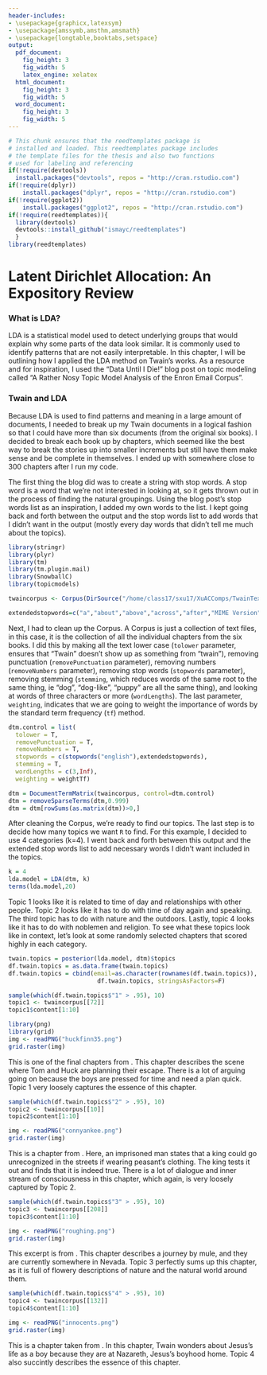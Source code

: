 ```yaml
---
header-includes:
- \usepackage{graphicx,latexsym}
- \usepackage{amssymb,amsthm,amsmath}
- \usepackage{longtable,booktabs,setspace}
output:
  pdf_document:
    fig_height: 3
    fig_width: 5
    latex_engine: xelatex
  html_document:
    fig_height: 3
    fig_width: 5
  word_document:
    fig_height: 3
    fig_width: 5
---
```


<!--
You can delete the header-includes (lines 3-6 above) if you like and also the chunk below since it is loaded in the skeleton.Rmd file.  They are included so that chap3.Rmd will compile by itself when you hit Knit PDF.
-->

```r
# This chunk ensures that the reedtemplates package is
# installed and loaded. This reedtemplates package includes
# the template files for the thesis and also two functions
# used for labeling and referencing
if(!require(devtools))
  install.packages("devtools", repos = "http://cran.rstudio.com")
if(!require(dplyr))
    install.packages("dplyr", repos = "http://cran.rstudio.com")
if(!require(ggplot2))
    install.packages("ggplot2", repos = "http://cran.rstudio.com")
if(!require(reedtemplates)){
  library(devtools)
  devtools::install_github("ismayc/reedtemplates")
  }
library(reedtemplates)
```


# Latent Dirichlet Allocation: An Expository Review {#ref_labels}

### What is LDA?
LDA is a statistical model used to detect underlying groups that would explain why some parts of the data look similar.  It is commonly used to identify patterns that are not easily interpretable.  In this chapter, I will be outlining how I applied the LDA method on Twain's works.  As a resource and for inspiration, I used the "Data Until I Die!" blog post on topic modeling called "A Rather Nosy Topic Model Analysis of the Enron Email Corpus".

### Twain and LDA
Because LDA is used to find patterns and meaning in a large amount of documents, I needed to break up my Twain documents in a logical fashion so that I could have more than six documents (from the original six books).  I decided to break each book up by chapters, which seemed like the best way to break the stories up into smaller increments but still have them make sense and be complete in themselves.  I ended up with somewhere close to 300 chapters after I run my code.  

The first thing the blog did was to create a string with stop words.  A stop word is a word that we're not interested in looking at, so it gets thrown out in the process of finding the natural groupings.  Using the blog post's stop words list as an inspiration, I added my own words to the list.  I kept going back and forth between the output and the stop words list to add words that I didn't want in the output (mostly every day words that didn't tell me much about the topics). 

```r
library(stringr)
library(plyr)
library(tm)
library(tm.plugin.mail)
library(SnowballC)
library(topicmodels)
```

```r
twaincorpus <- Corpus(DirSource("/home/class17/sxu17/XuACComps/TwainTexts"))

extendedstopwords=c("a","about","above","across","after","MIME Version","forwarded","again","against","all","almost","alone","along","already","also","although","always","am","among","an","and","another","any","anybody","anyone","anything","anywhere","are","area","areas","aren't","around","as","ask","asked","asking","asks","at","away","b","back","backed","backing","backs","be","became","because","become","becomes","been","before","began","behind","being","beings","below","best","better","between","big","both","but","by","c","came","can","cannot","can't","case","cases","certain","certainly","clear","clearly","come","could","couldn't","d","did","didn't","differ","different","differently","do","does","doesn't","doing","done","don't","down","downed","downing","downs","during","e","each","early","either","end","ended","ending","ends","enough","even","evenly","ever","every","everybody","everyone","everything","everywhere","f","face","faces","fact","facts","far","felt","few","find","finds","first","for","four","from","full","fully","further","furthered","furthering","furthers","g","gave","general","generally","get","gets","give","given","gives","go","going","good","goods","got","great","greater","greatest","group","grouped","grouping","groups","h","had","hadn't","has","hasn't","have","haven't","having","he","he'd","he'll","her","here","here's","hers","herself","he's","high","higher","highest","him","himself","his","how","however","how's","i","i'd","if","i'll","i'm","important","in","interest","interested","interesting","interests","into","is","isn't","it","its","it's","itself","i've","j","just","k","keep","keeps","kind","knew","know","known","knows","l","large","largely","last","later","latest","least","less","let","lets","let's","like","likely","long","longer","longest","m","made","make","making","man","many","may","me","member","members","men","might","more","most","mostly","mr","mrs","much","must","mustn't","my","myself","n","necessary","need","needed","needing","needs","never","new","newer","newest","next","no","nobody","non","noone","nor","not","nothing","now","nowhere","number","numbers","o","of","off","often","old","older","oldest","on","once","one","only","open","opened","opening","opens","or","order","ordered","ordering","orders","other","others","ought","our","ours","ourselves","out","over","own","p","part","parted","parting","parts","per","perhaps","place","places","point","pointed","pointing","points","possible","present","presented","presenting","presents","problem","problems","put","puts","q","quite","r","rather","really","right","room","rooms","s","said","same","saw","say","says","second","seconds","see","seem","seemed","seeming","seems","sees","several","shall","shan't","she","she'd","she'll","she's","should","shouldn't","show","showed","showing","shows","side","sides","since","small","smaller","smallest","so","some","somebody","someone","something","somewhere","state","states","still","such","sure","t","take","taken","than","that","that's","the","their","theirs","them","themselves","then","there","therefore","there's","these","they","they'd","they'll","they're","they've","thing","things","think","thinks","this","those","though","thought","thoughts","three","through","thus","to","today","together","too","took","toward","turn","turned","turning","turns","two","u","under","until","up","upon","us","use","used","uses","v","very","w","want","wanted","wanting","wants","was","wasn't","way","ways","we","we'd","well","we'll","wells","went","were","we're","weren't","we've","what","what's","when","when's","where","where's","whether","which","while","who","whole","whom","who's","whose","why","why's","will","with","within","without","won't","work","worked","working","works","would","wouldn't","x","y","year","years","yes","yet","you","you'd","you'll","young","younger","youngest","your","you're","yours","yourself","yourselves","you've","z", "littl", "tom", "warnt", "hundr", "look", "nigger", "aint", "dont", "peopl", "chapter", "wilson", "didnt", "wouldnt", "couldnt", "peopl", "beauti", "pictur", "reckon", "time")
```

Next, I had to clean up the Corpus.  A Corpus is just a collection of text files, in this case, it is the collection of all the individual chapters from the six books.  I did this by making all the text lower case (`tolower` parameter, ensures that "Twain" doesn't show up as something from "twain"), removing punctuation (`removePunctuation` parameter), removing numbers (`removeNumbers` parameter), removing stop words (`stopwords` parameter), removing stemming (`stemming`, which reduces words of the same root to the same thing, ie "dog", "dog-like", "puppy" are all the same thing), and looking at words of three characters or more (`wordLengths`).  The last parameter, `weighting`, indicates that we are going to weight the importance of words by the standard term frequency (`tf`) method.    

```r
dtm.control = list(
  tolower = T,
  removePunctuation = T,
  removeNumbers = T,
  stopwords = c(stopwords("english"),extendedstopwords),
  stemming = T,
  wordLengths = c(3,Inf),
  weighting = weightTf)

dtm = DocumentTermMatrix(twaincorpus, control=dtm.control)
dtm = removeSparseTerms(dtm,0.999)
dtm = dtm[rowSums(as.matrix(dtm))>0,]
```

After cleaning the Corpus, we're ready to find our topics.  The last step is to decide how many topics we want `R` to find.  For this example, I decided to use 4 categories (k=4).  I went back and forth between this output and the extended stop words list to add necessary words I didn't want included in the topics.    

```r
k = 4
lda.model = LDA(dtm, k)
terms(lda.model,20)
```

Topic 1 looks like it is related to time of day and relationships with other people.  Topic 2 looks like it has to do with time of day again and speaking.  The third topic has to do with nature and the outdoors.  Lastly, topic 4 looks like it has to do with noblemen and religion.  To see what these topics look like in context, let's look at some randomly selected chapters that scored highly in each category.

```r
twain.topics = posterior(lda.model, dtm)$topics
df.twain.topics = as.data.frame(twain.topics)
df.twain.topics = cbind(email=as.character(rownames(df.twain.topics)), 
                         df.twain.topics, stringsAsFactors=F)
```

```r
sample(which(df.twain.topics$"1" > .95), 10)
topic1 <- twaincorpus[[72]]
topic1$content[1:10]
```

```r
library(png)
library(grid)
img <- readPNG("huckfinn35.png")
grid.raster(img)
```

This is one of the final chapters from \textit{The Adventures of Huckleberry Finn}.  This chapter describes the scene where Tom and Huck are planning their escape.  There is a lot of arguing going on because the boys are pressed for time and need a plan quick.  Topic 1 very loosely captures the essence of this chapter.

```r
sample(which(df.twain.topics$"2" > .95), 10)
topic2 <- twaincorpus[[10]]
topic2$content[1:10]
```

```r
img <- readPNG("connyankee.png")
grid.raster(img)
```

This is a chapter from \textit{A Connecticut Yankee in King Arthur's Court}.  Here, an imprisoned man states that a king could go unrecognized in the streets if wearing peasant's clothing.  The king tests it out and finds that it is indeed true.  There is a lot of dialogue and inner stream of consciousness in this chapter, which again, is very loosely captured by Topic 2.

```r
sample(which(df.twain.topics$"3" > .95), 10)
topic3 <- twaincorpus[[208]]
topic3$content[1:10]
```

```r
img <- readPNG("roughing.png")
grid.raster(img)
```

This excerpt is from \textit{Roughing It}.  This chapter describes a journey by mule, and they are currently somewhere in Nevada.  Topic 3 perfectly sums up this chapter, as it is full of flowery descriptions of nature and the natural world around them.

```r
sample(which(df.twain.topics$"4" > .95), 10)
topic4 <- twaincorpus[[132]]
topic4$content[1:10]
```

```r
img <- readPNG("innocents.png")
grid.raster(img)
```

This is a chapter taken from \textit{Innocents Abroad}.  In this chapter, Twain wonders about Jesus's life as a boy because they are at Nazareth, Jesus's boyhood home.  Topic 4 also succintly describes the essence of this chapter. 




